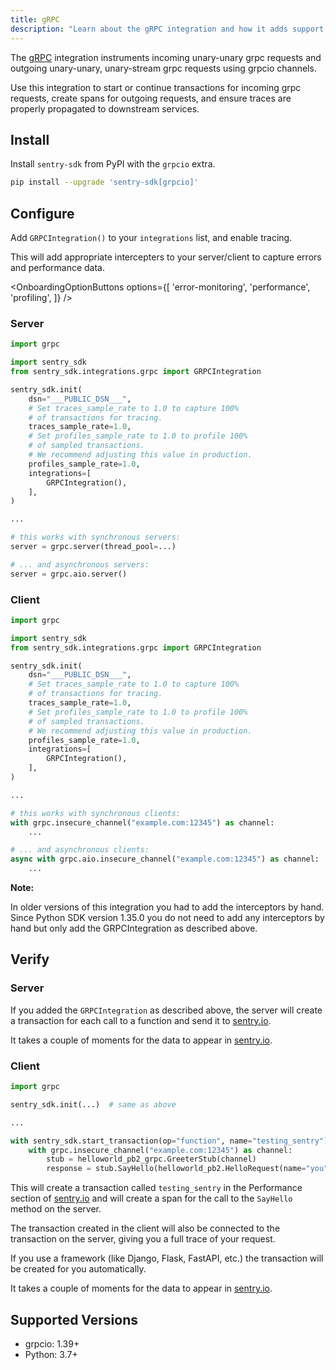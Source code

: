 ```yaml
---
title: gRPC
description: "Learn about the gRPC integration and how it adds support for the grpcio grpc client and server."
---
```


The [gRPC](https://grpc.io/) integration instruments incoming unary-unary grpc requests and outgoing unary-unary, unary-stream grpc requests using grpcio channels.

Use this integration to start or continue transactions for incoming grpc requests, create spans for outgoing requests,
and ensure traces are properly propagated to downstream services.

## Install

Install `sentry-sdk` from PyPI with the `grpcio` extra.

```bash
pip install --upgrade 'sentry-sdk[grpcio]'
```

## Configure

Add `GRPCIntegration()` to your `integrations` list, and enable tracing.

This will add appropriate intercepters to your server/client to capture errors and performance data.

<SignInNote />

<OnboardingOptionButtons
  options={[
    'error-monitoring',
    'performance',
    'profiling',
  ]}
/>

### Server

```python {"onboardingOptions": {"performance": "8-10", "profiling": "11-14"}}
import grpc

import sentry_sdk
from sentry_sdk.integrations.grpc import GRPCIntegration

sentry_sdk.init(
    dsn="___PUBLIC_DSN___",
    # Set traces_sample_rate to 1.0 to capture 100%
    # of transactions for tracing.
    traces_sample_rate=1.0,
    # Set profiles_sample_rate to 1.0 to profile 100%
    # of sampled transactions.
    # We recommend adjusting this value in production.
    profiles_sample_rate=1.0,
    integrations=[
        GRPCIntegration(),
    ],
)

...

# this works with synchronous servers:
server = grpc.server(thread_pool=...)

# ... and asynchronous servers:
server = grpc.aio.server()

```

### Client

```python {"onboardingOptions": {"performance": "8-10", "profiling": "11-14"}}
import grpc

import sentry_sdk
from sentry_sdk.integrations.grpc import GRPCIntegration

sentry_sdk.init(
    dsn="___PUBLIC_DSN___",
    # Set traces_sample_rate to 1.0 to capture 100%
    # of transactions for tracing.
    traces_sample_rate=1.0,
    # Set profiles_sample_rate to 1.0 to profile 100%
    # of sampled transactions.
    # We recommend adjusting this value in production.
    profiles_sample_rate=1.0,
    integrations=[
        GRPCIntegration(),
    ],
)

...

# this works with synchronous clients:
with grpc.insecure_channel("example.com:12345") as channel:
    ...

# ... and asynchronous clients:
async with grpc.aio.insecure_channel("example.com:12345") as channel:
    ...
```

<Note>

**Note:**

In older versions of this integration you had to add the interceptors by hand. Since Python SDK version 1.35.0 you do not need to add any interceptors by hand but only add the GRPCIntegration as described above.

</Note>

## Verify

### Server

If you added the `GRPCIntegration` as described above, the server will create a transaction for each call to a function and send it to [sentry.io](https://sentry.io).

It takes a couple of moments for the data to appear in [sentry.io](https://sentry.io).

### Client

```python
import grpc

sentry_sdk.init(...)  # same as above

...

with sentry_sdk.start_transaction(op="function", name="testing_sentry"):
    with grpc.insecure_channel("example.com:12345") as channel:
        stub = helloworld_pb2_grpc.GreeterStub(channel)
        response = stub.SayHello(helloworld_pb2.HelloRequest(name="you"))

```

This will create a transaction called `testing_sentry` in the Performance section of [sentry.io](https://sentry.io) and will create a span for the call to the `SayHello` method on the server.

The transaction created in the client will also be connected to the transaction on the server, giving you a full trace of your request.

If you use a framework (like Django, Flask, FastAPI, etc.) the transaction will be created for you automatically.

It takes a couple of moments for the data to appear in [sentry.io](https://sentry.io).

## Supported Versions

- grpcio: 1.39+
- Python: 3.7+

<Include name="python-use-older-sdk-for-legacy-support.mdx" />
